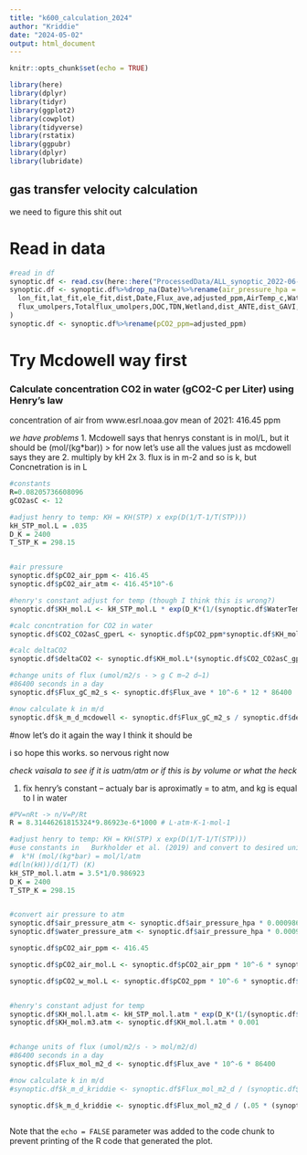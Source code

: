 ```yaml
---
title: "k600_calculation_2024"
author: "Kriddie"
date: "2024-05-02"
output: html_document
---
```


```r
knitr::opts_chunk$set(echo = TRUE)

library(here)
library(dplyr) 
library(tidyr) 
library(ggplot2)
library(cowplot)
library(tidyverse)
library(rstatix)
library(ggpubr)
library(dplyr)
library(lubridate)
```

## gas transfer velocity calculation

we need to figure this shit out

# Read in data


```r

#read in df 
synoptic.df <- read.csv(here::here("ProcessedData/ALL_synoptic_2022-06-08.csv"))
synoptic.df <- synoptic.df%>%drop_na(Date)%>%rename(air_pressure_hpa = Total_hPa)%>%select(
  lon_fit,lat_fit,ele_fit,dist,Date,Flux_ave,adjusted_ppm,AirTemp_c,WaterTemp_c,air_pressure_hpa,surface_area,
  flux_umolpers,Totalflux_umolpers,DOC,TDN,Wetland,dist_ANTE,dist_GAVI,dist_COLM,dist_GAVItrib1,dist_GAVItrib2,dist_GAVItrib3,
)
synoptic.df <- synoptic.df%>%rename(pCO2_ppm=adjusted_ppm)
```

# Try Mcdowell way first

### Calculate concentration CO2 in water (gCO2-C per Liter) using Henry's law ###

concentration of air from www.esrl.noaa.gov
mean of 2021: 416.45 ppm


*we have problems*
1. Mcdowell says that henrys constant is in mol/L, but it should be (mol/(kg*bar))
      > for now let's use all the values just as mcdowell says they are
2. multiply by kH 2x
3. flux is in m-2 and so is k, but Concnetration is in L
  

```r

#constants
R=0.08205736608096
gCO2asC <- 12

#adjust henry to temp: KH = KH(STP) x exp(D(1/T-1/T(STP)))
kH_STP_mol.L = .035
D_K = 2400 
T_STP_K = 298.15


#air pressure
synoptic.df$pCO2_air_ppm <- 416.45
synoptic.df$pCO2_air_atm <- 416.45*10^-6

#henry's constant adjust for temp (though I think this is wrong?)
synoptic.df$KH_mol.L <- kH_STP_mol.L * exp(D_K*(1/(synoptic.df$WaterTemp_c+273.15) - 1/T_STP_K))

#calc concntration for CO2 in water
synoptic.df$CO2_CO2asC_gperL <- synoptic.df$pCO2_ppm*synoptic.df$KH_mol.L*12*10^-6

#calc deltaCO2
synoptic.df$deltaCO2 <- synoptic.df$KH_mol.L*(synoptic.df$CO2_CO2asC_gperL - synoptic.df$pCO2_air_atm)

#change units of flux (umol/m2/s - > g C m−2 d−1)
#86400 seconds in a day
synoptic.df$Flux_gC_m2_s <- synoptic.df$Flux_ave * 10^-6 * 12 * 86400

#now calculate k in m/d
synoptic.df$k_m_d_mcdowell <- synoptic.df$Flux_gC_m2_s / synoptic.df$deltaCO2


```


#now let's do it again the way I think it should be

i so hope this works. so nervous right now

*check vaisala to see if it is uatm/atm or if this is by volume or what the heck*


1. fix henry's constant -- actualy bar is aproximatly = to atm, and kg is equal to l in water


```r

#PV=nRt -> n/V=P/Rt
R = 8.31446261815324*9.86923e-6*1000 # L·atm·K-1·mol-1

#adjust henry to temp: KH = KH(STP) x exp(D(1/T-1/T(STP)))
#use constants in  	Burkholder et al. (2019) and convert to desired units
#  k°H (mol/(kg*bar) = mol/l/atm
#d(ln(kH))/d(1/T) (K)
kH_STP_mol.l.atm = 3.5*1/0.986923
D_K = 2400 
T_STP_K = 298.15


#convert air pressure to atm
synoptic.df$air_pressure_atm <- synoptic.df$air_pressure_hpa * 0.0009869233
synoptic.df$water_pressure_atm <- synoptic.df$air_pressure_hpa * 0.0009869233 + 0.000967841

synoptic.df$pCO2_air_ppm <- 416.45

synoptic.df$pCO2_air_mol.L <- synoptic.df$pCO2_air_ppm * 10^-6 * synoptic.df$air_pressure_atm / R / (synoptic.df$AirTemp_c + 273.15)

synoptic.df$pCO2_w_mol.L <- synoptic.df$pCO2_ppm * 10^-6 * synoptic.df$water_pressure_atm / R/ (synoptic.df$WaterTemp_c + 273.15)


#henry's constant adjust for temp
synoptic.df$KH_mol.l.atm <- kH_STP_mol.l.atm * exp(D_K*(1/(synoptic.df$WaterTemp_c+273.15) - 1/T_STP_K))
synoptic.df$KH_mol.m3.atm <- synoptic.df$KH_mol.l.atm * 0.001


#change units of flux (umol/m2/s - > mol/m2/d)
#86400 seconds in a day
synoptic.df$Flux_mol_m2_d <- synoptic.df$Flux_ave * 10^-6 * 86400

#now calculate k in m/d
#synoptic.df$k_m_d_kriddie <- synoptic.df$Flux_mol_m2_d / (synoptic.df$KH_mol.l.atm * (synoptic.df$pCO2_w_mol.L - synoptic.df$pCO2_air_mol.L )) #*1000

synoptic.df$k_m_d_kriddie <- synoptic.df$Flux_mol_m2_d / (.05 * (synoptic.df$pCO2_w_atm - synoptic.df$pCO2_air_atm )) #*1000



```
Note that the `echo = FALSE` parameter was added to the code chunk to prevent printing of the R code that generated the plot.
